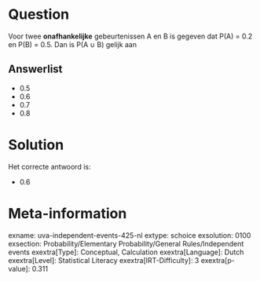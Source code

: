 Question
========

Voor twee **onafhankelijke** gebeurtenissen A en B is gegeven dat P(A) =
0.2 en P(B) = 0.5. Dan is P(A ∪ B) gelijk aan


Answerlist
----------

* 0.5
* 0.6
* 0.7
* 0.8

Solution
========

Het correcte antwoord is: 

* 0.6

Meta-information
================
exname: uva-independent-events-425-nl
extype: schoice
exsolution: 0100
exsection: Probability/Elementary Probability/General Rules/Independent events
exextra[Type]: Conceptual, Calculation
exextra[Language]: Dutch
exextra[Level]: Statistical Literacy
exextra[IRT-Difficulty]: 3
exextra[p-value]: 0.311
